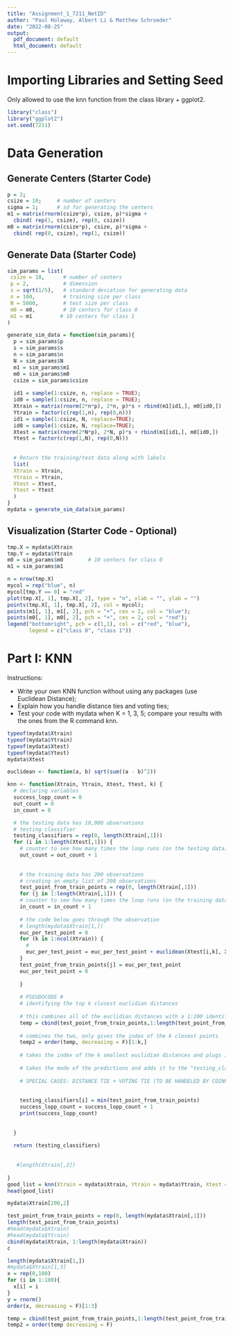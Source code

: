 ```yaml
---
title: "Assignment_1_7211_NetID"
author: "Paul Holaway, Albert Li & Matthew Schroeder"
date: "2022-08-25"
output:
  pdf_document: default
  html_document: default
---
```


# Importing Libraries and Setting Seed

Only allowed to use the knn function from the class library + ggplot2.

```r
library("class")
library("ggplot2")
set.seed(7211)
```

# Data Generation

## Generate Centers (Starter Code)

```r
p = 2;      
csize = 10;     # number of centers
sigma = 1;      # sd for generating the centers 
m1 = matrix(rnorm(csize*p), csize, p)*sigma + 
  cbind( rep(1, csize), rep(0, csize))
m0 = matrix(rnorm(csize*p), csize, p)*sigma + 
  cbind( rep(0, csize), rep(1, csize))
```

## Generate Data (Starter Code)

```r
sim_params = list(
 csize = 10,      # number of centers
 p = 2,           # dimension
 s = sqrt(1/5),   # standard deviation for generating data
 n = 100,         # training size per class
 N = 5000,        # test size per class
 m0 = m0,         # 10 centers for class 0
 m1 = m1         # 10 centers for class 1
)

generate_sim_data = function(sim_params){
  p = sim_params$p
  s = sim_params$s 
  n = sim_params$n 
  N = sim_params$N 
  m1 = sim_params$m1 
  m0 = sim_params$m0
  csize = sim_params$csize
  
  id1 = sample(1:csize, n, replace = TRUE);
  id0 = sample(1:csize, n, replace = TRUE);
  Xtrain = matrix(rnorm(2*n*p), 2*n, p)*s + rbind(m1[id1,], m0[id0,])
  Ytrain = factor(c(rep(1,n), rep(0,n)))
  id1 = sample(1:csize, N, replace=TRUE);
  id0 = sample(1:csize, N, replace=TRUE); 
  Xtest = matrix(rnorm(2*N*p), 2*N, p)*s + rbind(m1[id1,], m0[id0,])
  Ytest = factor(c(rep(1,N), rep(0,N)))
  
  
  # Return the training/test data along with labels
  list(
  Xtrain = Xtrain,
  Ytrain = Ytrain,
  Xtest = Xtest,
  Ytest = Ytest
  )
}
mydata = generate_sim_data(sim_params)
```

## Visualization (Starter Code - Optional)

```r
tmp.X = mydata$Xtrain
tmp.Y = mydata$Ytrain
m0 = sim_params$m0        # 10 centers for class 0
m1 = sim_params$m1  

n = nrow(tmp.X)
mycol = rep("blue", n)
mycol[tmp.Y == 0] = "red"
plot(tmp.X[, 1], tmp.X[, 2], type = "n", xlab = "", ylab = "")
points(tmp.X[, 1], tmp.X[, 2], col = mycol);
points(m1[, 1], m1[, 2], pch = "+", cex = 2, col = "blue");    
points(m0[, 1], m0[, 2], pch = "+", cex = 2, col = "red");   
legend("bottomright", pch = c(1,1), col = c("red", "blue"), 
       legend = c("class 0", "class 1"))  
```

# Part I: KNN

Instructions:

- Write your own KNN function without using any packages (use Euclidean Distance);
- Explain how you handle distance ties and voting ties;
- Test your code with mydata when K = 1, 3, 5; compare your results with the ones from the R command knn.

```r
typeof(mydata$Xtrain)
typeof(mydata$Ytrain)
typeof(mydata$Xtest)
typeof(mydata$Ytest)
mydata$Xtest
```


```r
euclidean <- function(a, b) sqrt(sum((a - b)^2))

knn <- function(Xtrain, Ytrain, Xtest, Ytest, k) {
  # declaring variables
  success_lopp_count = 0
  out_count = 0
  in_count = 0

  # the testing data has 10,000 observations
  # testing classifier
  testing_classifiers = rep(0, length(Xtrain[,1]))
  for (i in 1:length(Xtest[,1])) {
    # counter to see how many times the loop runs (on the testing data)
    out_count = out_count + 1
    
    
    # the training data has 200 observations
    # creating an empty list of 200 observations
    test_point_from_train_points = rep(0, length(Xtrain[,1]))
    for (j in 1:length(Xtrain[,1])) {
    # counter to see how many times the loop runs (on the training data)
    in_count = in_count + 1
    
    # the code below goes through the observation
    # length(mydata$Xtrain[1,])
    euc_per_test_point = 0
    for (k in 1:ncol(Xtrain)) {
      #
      euc_per_test_point = euc_per_test_point + euclidean(Xtest[i,k], Xtrain[j,k])
    }
    test_point_from_train_points[j] = euc_per_test_point
    euc_per_test_point = 0
    
    }
    
    # PSEUDOCODE #
    # identifying the top k closest euclidian distances
    
    # this combines all of the euclidian distances with a 1:200 identifier
    temp = cbind(test_point_from_train_points,1:length(test_point_from_train_points))
    
    # combines the two, only gives the index of the k closest points
    temp2 = order(temp, decreasing = F)[1:k,]
    
    # takes the index of the k smallest euclidian distances and plugs it into the ytrain to get the predictions
    
    # takes the mode of the predictions and adds it to the "testing_classifiers" list
    
    # SPECIAL CASES: DISTANCE TIE + VOTING TIE (TO BE HANDELED BY COINFLIP)
    
  
    testing_classifiers[i] = min(test_point_from_train_points)
    success_lopp_count = success_lopp_count + 1
    print(success_lopp_count)
    
    
  }
  
  return (testing_classifiers)
  
  
   #length(Xtrain[,2])
  
}
good_list = knn(Xtrain = mydata$Xtrain, Ytrain = mydata$Ytrain, Xtest = mydata$Xtest, Ytest = mydata$Ytest, k = 1)
head(good_list)
```

```r
mydata$Xtrain[200,2]
```


```r
test_point_from_train_points = rep(0, length(mydata$Xtrain[,1]))
length(test_point_from_train_points)
#head(mydata$Xtrain)
#head(mydata$Ytrain)
cbind(mydata$Xtrain, 1:length(mydata$Xtrain))
c
```


```r
length(mydata$Xtrain[1,])
#mydata$Xtrain[1,3]
x = rep(0,100)
for (i in 1:100){
  x[i] = i
}
y = rnorm()
order(x, decreasing = F)[1:3]

temp = cbind(test_point_from_train_points,1:length(test_point_from_train_points))
temp2 = order(temp decreasing = F)
```


